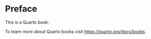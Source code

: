# Preface {.unnumbered}

This is a Quarto *book*.

To learn more about Quarto books visit <https://quarto.org/docs/books>.
